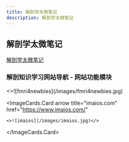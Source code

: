 ```yaml
---
title: 解剖学太微笔记
description: 解剖学太微笔记
---
```


## 解剖学太微笔记

[解剖学太微笔记](/docs/projects/anatomy-tw)

<ImageWithCaption 
  src="/images/anatomy-tw.jpg"
  alt="解剖学太微笔记"
  caption="解剖学太微笔记"
  href="https://anatomy-tw.netlify.app"
  width={300}
  height={200}
/>

### 解剖知识学习网站导航 - 网站功能模块

<ImageCards num={2}>
  <ImageCards.Card 
    arrow 
    title="fmri4newbies.com" 
    href="https://www.fmri4newbies.com/"
  >
    <>![fmri4newbies](/images/fmri4newbies.jpg)</>
  </ImageCards.Card>
  
  <ImageCards.Card 
    arrow 
    title="imaios.com" 
    href="https://www.imaios.com/"
  >
    <>![imaios](/images/imaios.jpg)</>
  </ImageCards.Card>
</ImageCards>


